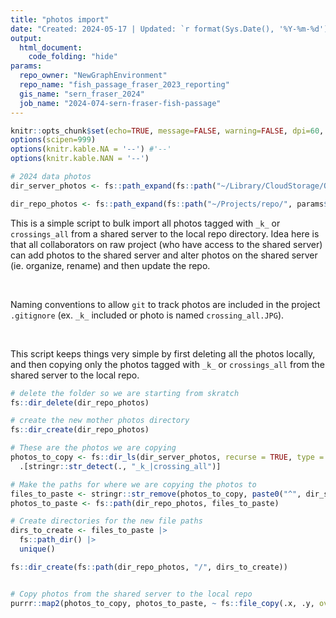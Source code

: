 ```yaml
---
title: "photos import"
date: "Created: 2024-05-17 | Updated: `r format(Sys.Date(), '%Y-%m-%d')`"
output: 
  html_document:
    code_folding: "hide"
params:
  repo_owner: "NewGraphEnvironment"
  repo_name: "fish_passage_fraser_2023_reporting"
  gis_name: "sern_fraser_2024"
  job_name: "2024-074-sern-fraser-fish-passage"
---
```


```r
knitr::opts_chunk$set(echo=TRUE, message=FALSE, warning=FALSE, dpi=60, out.width = "100%", eval = FALSE)
options(scipen=999)
options(knitr.kable.NA = '--') #'--'
options(knitr.kable.NAN = '--')

```

```r

# 2024 data photos
dir_server_photos <- fs::path_expand(fs::path("~/Library/CloudStorage/OneDrive-Personal/Projects", params$job_name, "data/photos/sorted"))

dir_repo_photos <- fs::path_expand(fs::path("~/Projects/repo/", params$repo_name, "/data/photos/"))
```

This is a simple script to bulk import all photos tagged with `_k_` or `crossings_all`  from a shared server to the local repo directory. Idea here is that all collaborators on raw project (who have access to the shared server) can add photos to the shared server and alter
photos on the shared server (ie. organize, rename) and then update the repo. 

<br>

Naming conventions to allow `git` to track photos are included in the project `.gitignore` (ex. `_k_` included or photo
is named `crossing_all.JPG`).

<br>

This script keeps things very simple by first deleting all the photos locally, and then copying only the photos tagged with `_k_` or `crossings_all` from the shared server to the local repo.

```r

# delete the folder so we are starting from skratch
fs::dir_delete(dir_repo_photos)

# create the new mother photos directory
fs::dir_create(dir_repo_photos)

# These are the photos we are copying
photos_to_copy <- fs::dir_ls(dir_server_photos, recurse = TRUE, type = "file") %>% 
  .[stringr::str_detect(., "_k_|crossing_all")]

# Make the paths for where we are copying the photos to
files_to_paste <- stringr::str_remove(photos_to_copy, paste0("^", dir_server_photos, "/"))
photos_to_paste <- fs::path(dir_repo_photos, files_to_paste)

# Create directories for the new file paths
dirs_to_create <- files_to_paste |>
  fs::path_dir() |>
  unique()

fs::dir_create(fs::path(dir_repo_photos, "/", dirs_to_create))


# Copy photos from the shared server to the local repo
purrr::map2(photos_to_copy, photos_to_paste, ~ fs::file_copy(.x, .y, overwrite = TRUE))
```

